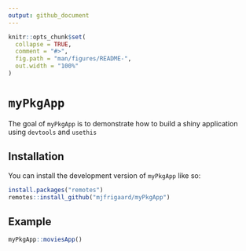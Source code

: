 ```yaml
---
output: github_document
---
```


<!-- README.md is generated from README.Rmd. Please edit that file -->

```r
knitr::opts_chunk$set(
  collapse = TRUE,
  comment = "#>",
  fig.path = "man/figures/README-",
  out.width = "100%"
)
```

# `myPkgApp`

<!-- badges: start -->
<!-- badges: end -->

The goal of `myPkgApp` is to demonstrate how to build a shiny application using `devtools` and `usethis`

## Installation

You can install the development version of `myPkgApp` like so:

``` r
install.packages("remotes")
remotes::install_github("mjfrigaard/myPkgApp")
```

## Example

```r
myPkgApp::moviesApp()
```

